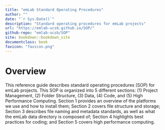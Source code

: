 ```yaml
---
title: "emLab Standard Operating Procedures"
author: ""
date: "`r Sys.Date()`"
description: "Standard operating procedures for emLab projects"
url: "https://emlab-ucsb.github.io/SOP/"
github-repo: "emlab-ucsb/SOP"
site: bookdown::bookdown_site
documentclass: book
favicon: "favicon.png"
---
```


# Overview {-}

This reference guide describes standard operating procedures (SOP) for emLab projects. This SOP is organized into 5 different sections: (1) Project Management, (2) Folder Structure, (3) Data, (4) Code, and (5) High Performance Computing. Section 1 provides an overview of the platforms we use and how to install them; Section 2 covers file structure and storage; Section 3 describes file naming and metadata standards, as well as what the emLab data directory is composed of; Section 4 highlights best practices for coding; and Section 5 covers high performance computing. 
